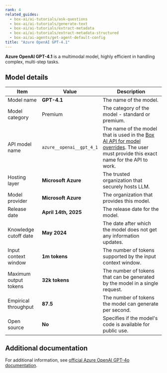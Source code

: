 ```yaml
---
rank: 4
related_guides:
  - box-ai/ai-tutorials/ask-questions
  - box-ai/ai-tutorials/generate-text
  - box-ai/ai-tutorials/extract-metadata
  - box-ai/ai-tutorials/extract-metadata-structured
  - box-ai/ai-agents/get-agent-default-config
title: "Azure OpenAI GPT-4.1"
---
```

**Azure OpenAI GPT-4.1** is a multimodal model, highly efficient in handling complex, multi-step tasks.

## Model details

| Item  | Value | Description |
|-----------|----------|----------|
|Model name|**GPT-4.1**| The name of the model. | 
| Model category | Premium | The category of the model - standard or premium. |
|API model name|`azure__openai__gpt_4_1`| The name of the model that is used in the [Box AI API for model overrides][overrides]. The user must provide this exact name for the API to work. |
|Hosting layer| **Microsoft Azure** | The trusted organization that securely hosts LLM. |
|Model provider|**Microsoft Azure**| The organization that provides this model. |
|Release date|**April 14th, 2025** | The release date for the model.|
|Knowledge cutoff date| **May 2024**| The date after which the model does not get any information updates. |
|Input context window |**1m tokens**| The number of tokens supported by the input context window.| 
|Maximum output tokens |**32k tokens** |The number of tokens that can be generated by the model in a single request.| 
|Empirical throughput| **87.5** | The number of tokens the model can generate per second.|
|Open source | **No** | Specifies if the model's code is available for public use.|

## Additional documentation

For additional information, see [official Azure OpenAI GPT-4o documentation][azure-ai-mini-4o-model].

[azure-ai-mini-4o-model]: https://learn.microsoft.com/en-us/azure/ai-services/openai/concepts/models?tabs=python-secure#gpt-4o-and-gpt-4-turbo
[overrides]: g://box-ai/ai-agents/ai-agent-overrides